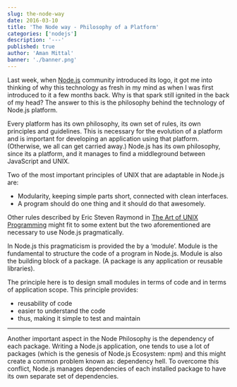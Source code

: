 ```yaml
---
slug: the-node-way
date: 2016-03-10
title: 'The Node way - Philosophy of a Platform'
categories: ['nodejs']
description: '---'
published: true
author: 'Aman Mittal'
banner: './banner.png'
---
```


Last week, when [Node.js](https://nodejs.org/en/blog/) community introduced its logo, it got me into thinking of why this technology as fresh in my mind as when I was first introduced to it a few months back. Why is that spark still ignited in the back of my head? The answer to this is the philosophy behind the technology of Node.js platform.

Every platform has its own philosophy, its own set of rules, its own principles and guidelines. This is necessary for the evolution of a platform and is important for developing an application using that platform. (Otherwise, we all can get carried away.) Node.js has its own philosophy, since its a platform, and it manages to find a middleground between JavaScript and UNIX.

Two of the most important principles of UNIX that are adaptable in Node.js are:

- Modularity, keeping simple parts short, connected with clean interfaces.
- A program should do one thing and it should do that awesomely.

Other rules described by Eric Steven Raymond in [The Art of UNIX Programming](http://www.catb.org/esr/writings/taoup/html/index.html) might fit to some extent but the two aforementioned are necessary to use Node.js pragmatically.

In Node.js this pragmaticism is provided the by a ‘module’. Module is the fundamental to structure the code of a program in Node.js. Module is also the building block of a package. (A package is any application or reusable libraries).

The principle here is to design small modules in terms of code and in terms of application scope. This principle provides:

- reusability of code
- easier to understand the code
- thus, making it simple to test and maintain

---

Another important aspect in the Node Philosophy is the dependency of each package. Writing a Node.js application, one tends to use a lot of packages (which is the genesis of Node.js Ecosystem: npm) and this might create a common problem known as: dependency hell. To overcome this conflict, Node.js manages dependencies of each installed package to have its own separate set of dependencies.
